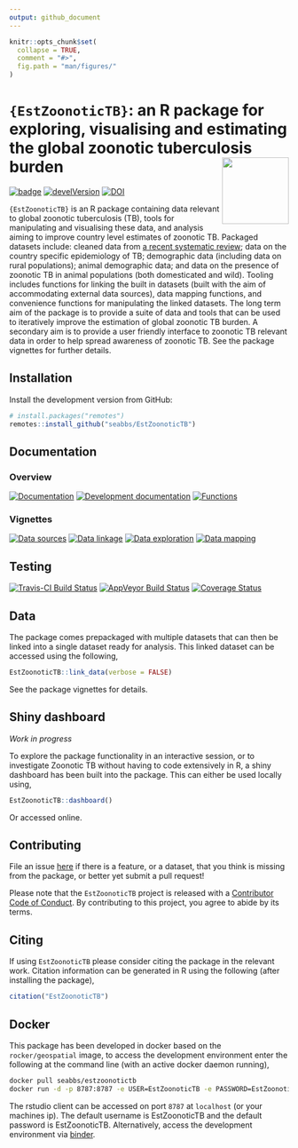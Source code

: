 ```yaml
---
output: github_document
---
```


```r
knitr::opts_chunk$set(
  collapse = TRUE,
  comment = "#>",
  fig.path = "man/figures/"
)
```

# `{EstZoonoticTB}`: an R package for exploring, visualising and estimating the global zoonotic tuberculosis burden  <img src="man/figures/logo.png" align="right" alt="" width="120" />

[![badge](https://img.shields.io/badge/Launch-EstZoonoticTB-green.svg)](https://mybinder.org/v2/gh/seabbs/EstZoonoticTB/master?urlpath=rstudio) 
[![develVersion](https://img.shields.io/badge/devel%20version-0.2.0-lightgrey.svg?style=flat)](https://github.com/seabbs/EstZoonoticTB)
[![DOI](https://zenodo.org/badge/209318552.svg)](https://zenodo.org/badge/latestdoi/209318552)

`{EstZoonoticTB}` is an R package containing data relevant to global zoonotic tuberculosis (TB), tools for manipulating and visualising these data, and analysis aiming to improve country level estimates of zoonotic TB. Packaged datasets include: cleaned data from [a recent systematic review](https://www.ncbi.nlm.nih.gov/pmc/articles/PMC4816377/); data on the country specific epidemiology of TB; demographic data (including data on rural populations); animal demographic data; and data on the presence of zoonotic TB in animal populations (both domesticated and wild). Tooling includes functions for linking the built in datasets (built with the aim of accommodating external data sources), data mapping functions, and convenience functions for manipulating the linked datasets. The long term aim of the package is to provide a suite of data and tools that can be used to iteratively improve the estimation of global zoonotic TB burden. A secondary aim is to provide a user friendly interface to zoonotic TB relevant data in order to help spread awareness of zoonotic TB. See the package vignettes for further details. 

## Installation

Install the development version from GitHub:

```r
# install.packages("remotes")
remotes::install_github("seabbs/EstZoonoticTB")
```

## Documentation

### Overview

[![Documentation](https://img.shields.io/badge/Documentation-release-lightgrey.svg?style=flat)](https://www.samabbott.co.uk/EstZoonoticTB/)
[![Development documentation](https://img.shields.io/badge/Documentation-development-lightblue.svg?style=flat)](https://www.samabbott.co.uk/EstZoonoticTB/dev)
[![Functions](https://img.shields.io/badge/Documentation-functions-orange.svg?style=flat)](https://www.samabbott.co.uk/EstZoonoticTB/reference/index.html)

### Vignettes

[![Data sources](https://img.shields.io/badge/Documentation-data sources-lightgrey.svg?style=flat)](https://www.samabbott.co.uk/EstZoonoticTB/articles/data-sources.html)
[![Data linkage](https://img.shields.io/badge/Documentation-data linkage-red.svg?style=flat)](https://www.samabbott.co.uk/EstZoonoticTB/articles/data-linkage.html)
[![Data exploration](https://img.shields.io/badge/Documentation-data exploration-blue.svg?style=flat)](https://www.samabbott.co.uk/EstZoonoticTB/articles/data-exploration.html)
[![Data mapping](https://img.shields.io/badge/Documentation-data mapping-green.svg?style=flat)](https://www.samabbott.co.uk/EstZoonoticTB/articles/data-mapping.html)



## Testing

[![Travis-CI Build Status](https://travis-ci.org/seabbs/EstZoonoticTB.svg?branch=master)](https://travis-ci.org/seabbs/EstZoonoticTB)
[![AppVeyor Build Status](https://ci.appveyor.com/api/projects/status/github/seabbs/EstZoonoticTB?branch=master&svg=true)](https://ci.appveyor.com/project/seabbs/EstZoonoticTB)
[![Coverage Status](https://img.shields.io/codecov/c/github/seabbs/EstZoonoticTB/master.svg)](https://codecov.io/github/seabbs/EstZoonoticTB?branch=master)


## Data

The package comes prepackaged with multiple datasets that can then be linked into a single dataset ready for analysis. This linked dataset can be accessed using the following,

```r
EstZoonoticTB::link_data(verbose = FALSE)
```

See the package vignettes for details.

## Shiny dashboard

*Work in progress*

To explore the package functionality in an interactive session, or to investigate Zoonotic TB without having to code extensively in R, a shiny dashboard has been built into the package. This can either be used locally using, 

```r
EstZoonoticTB::dashboard()
```

Or accessed online.

## Contributing

File an issue [here](https://github.com/seabbs/EstZoonoticTB/issues) if there is a feature, or a dataset, that you think is missing from the package, or better yet submit a pull request!

Please note that the `EstZoonoticTB` project is released with a [Contributor Code of Conduct](https://github.com/seabbs/EstZoonoticTB/blob/master/.github/CODE_OF_CONDUCT.md). By contributing to this project, you agree to abide by its terms.

## Citing 

If using `EstZoonoticTB` please consider citing the package in the relevant work. Citation information can be generated in R using the following (after installing the package),

```r
citation("EstZoonoticTB")
```

## Docker

This package has been developed in docker based on the `rocker/geospatial` image, to access the  development environment enter the following at the command line (with an active docker daemon running),

```bash
docker pull seabbs/estzoonotictb
docker run -d -p 8787:8787 -e USER=EstZoonoticTB -e PASSWORD=EstZoonoticTB --name EstZoonoticTB seabbs/estzoonotictb
```

The rstudio client can be accessed on port `8787` at `localhost` (or your machines ip). The default username is EstZoonoticTB and the default password is EstZoonoticTB. Alternatively, access the development environment via [binder](https://mybinder.org/v2/gh/seabbs/EstZoonoticTB/master?urlpath=rstudio).


